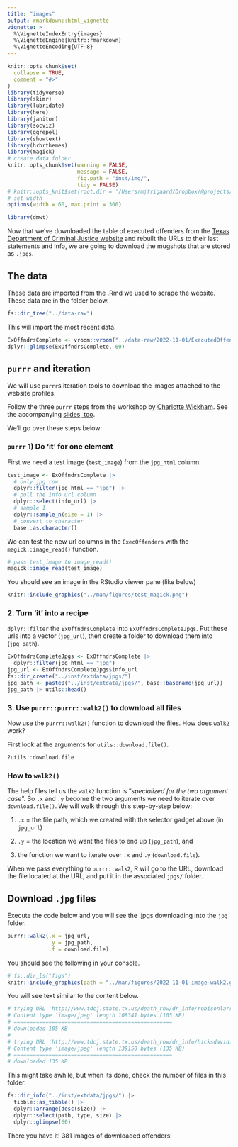 ```yaml
---
title: "images"
output: rmarkdown::html_vignette
vignette: >
  %\VignetteIndexEntry{images}
  %\VignetteEngine{knitr::rmarkdown}
  %\VignetteEncoding{UTF-8}
---
```


```r
knitr::opts_chunk$set(
  collapse = TRUE,
  comment = "#>"
)
library(tidyverse)
library(skimr)
library(lubridate)
library(here)
library(janitor)
library(socviz)
library(ggrepel)
library(showtext)
library(hrbrthemes)
library(magick)
# create data folder
knitr::opts_chunk$set(warning = FALSE,
                      message = FALSE,
                      fig.path = "inst/img/",
                      tidy = FALSE)
# knitr::opts_knit$set(root.dir = '/Users/mjfrigaard/Dropbox/@projects/high-priority/@apps/dmwt/')
# set width
options(width = 60, max.print = 300)
```

```r
library(dmwt)
```

Now that we've downloaded the table of executed offenders from the [Texas Department of Criminal Justice website](http://www.tdcj.state.tx.us/death_row/dr_executed_offenders.html) and rebuilt the URLs to their last statements and info, we are going to download the mugshots that are stored as `.jpgs`.

## The data 

These data are imported from the .Rmd we used to scrape the website. These data are in the folder below. 

```r
fs::dir_tree("../data-raw")
```

This will import the most recent data.

```r
ExOffndrsComplete <- vroom::vroom("../data-raw/2022-11-01/ExecutedOffendersComplete.csv")
dplyr::glimpse(ExOffndrsComplete, 60)
```


## `purrr` and iteration 

We will use `purrr`s iteration tools to download the images attached to the website profiles.

Follow the three `purrr` steps from the workshop by [Charlotte Wickham](https://www.rstudio.com/resources/rstudioconf-2017/happy-r-users-purrr-tutorial-/). See the accompanying 
[slides, too](https://github.com/cwickham/purrr-tutorial/blob/master/slides_with_transitions.pdf).

We'll go over these steps below:

### `purrr` 1) Do 'it' for one element

First we need a test image (`test_image`) from the `jpg_html` column:

```r
test_image <- ExOffndrsComplete |> 
  # only jpg row
  dplyr::filter(jpg_html == "jpg") |> 
  # pull the info url column
  dplyr::select(info_url) |> 
  # sample 1
  dplyr::sample_n(size = 1) |> 
  # convert to character 
  base::as.character() 
```

We can test the new url columns in the `ExecOffenders` with the `magick::image_read()` function. 

```r
# pass test_image to image_read()
magick::image_read(test_image)
```

You should see an image in the RStudio viewer pane (like below)

```r
knitr::include_graphics("../man/figures/test_magick.png")
```

### 2. Turn 'it' into a recipe

`dplyr::filter` the `ExOffndrsComplete` into `ExOffndrsCompleteJpgs`. Put these urls into a vector (`jpg_url`), then create a folder to download them into (`jpg_path`).

```r
ExOffndrsCompleteJpgs <- ExOffndrsComplete |> 
  dplyr::filter(jpg_html == "jpg") 
jpg_url <- ExOffndrsCompleteJpgs$info_url
fs::dir_create("../inst/extdata/jpgs/")
jpg_path <- paste0("../inst/extdata/jpgs/", base::basename(jpg_url))
jpg_path |> utils::head()
```

### 3. Use `purrr::purrr::walk2()` to download all files

Now use the `purrr::walk2()` function to download the files. How does `walk2` work?

First look at the arguments for `utils::download.file()`.

```r
?utils::download.file
```

### How to `walk2()` 
 
The help files tell us the `walk2` function is "*specialized for the two argument case*". So `.x` and `.y` become the two arguments we need to iterate over `download.file()`. We will walk through this step-by-step below:

1) `.x` = the file path, which we created with the selector gadget above (in `jpg_url`)

2) `.y` = the location we want the files to end up (`jpg_path`), and

3) the function we want to iterate over `.x` and `.y` (`download.file`).

When we pass everything to `purrr::walk2`, R will go to the URL, download the file located at the URL, and put it in the associated `jpgs/` folder.

## Download `.jpg` files

Execute the code below and you will see the .jpgs downloading into the `jpg` folder.

```r
purrr::walk2(.x = jpg_url, 
             .y = jpg_path, 
             .f = download.file)
```

You should see the following in your console.

```r
# fs::dir_ls("figs")
knitr::include_graphics(path = "../man/figures/2022-11-01-image-walk2.gif")
```

You  will see text similar to the content below.

```r
# trying URL 'http://www.tdcj.state.tx.us/death_row/dr_info/robisonlarry.jpg'
# Content type 'image/jpeg' length 108341 bytes (105 KB)
# ==================================================
# downloaded 105 KB
# 
# trying URL 'http://www.tdcj.state.tx.us/death_row/dr_info/hicksdavid.jpg'
# Content type 'image/jpeg' length 139150 bytes (135 KB)
# ==================================================
# downloaded 135 KB
```

This might take awhile, but when its done, check the number of files in this folder.

```r
fs::dir_info("../inst/extdata/jpgs/") |> 
  tibble::as_tibble() |> 
  dplyr::arrange(desc(size)) |> 
  dplyr::select(path, type, size) |> 
  dplyr::glimpse(60)
```

There you have it! 381 images of downloaded offenders! 
